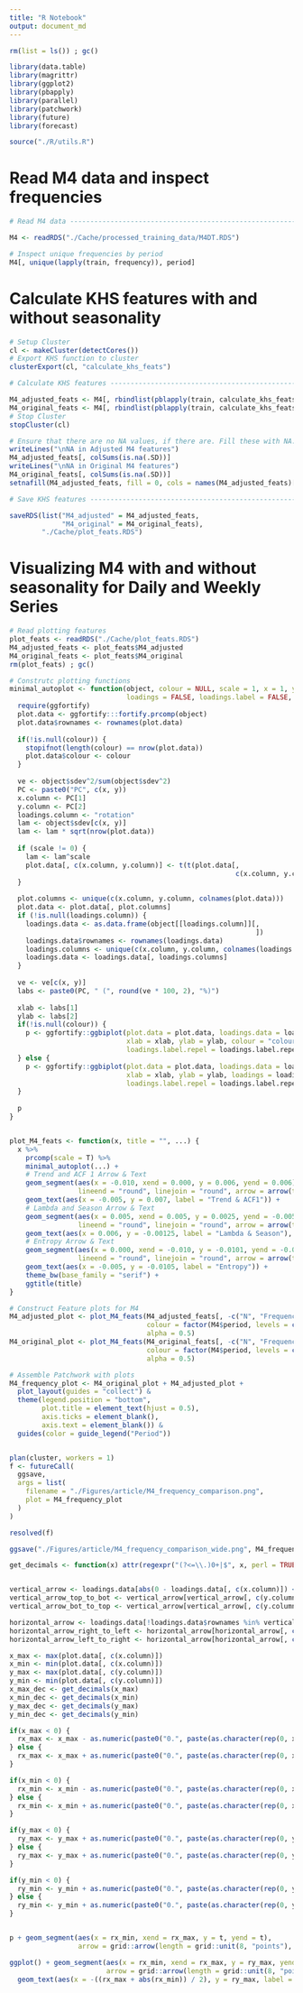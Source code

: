 ```yaml
---
title: "R Notebook"
output: document_md
---
```


```r
rm(list = ls()) ; gc()

library(data.table)
library(magrittr)
library(ggplot2)
library(pbapply)
library(parallel)
library(patchwork)
library(future)
library(forecast)

source("./R/utils.R")
```

# Read M4 data and inspect frequencies
```r
# Read M4 data ------------------------------------------------------------

M4 <- readRDS("./Cache/processed_training_data/M4DT.RDS")

# Inspect unique frequencies by period
M4[, unique(lapply(train, frequency)), period]
```

# Calculate KHS features with and without seasonality
```r

# Setup Cluster
cl <- makeCluster(detectCores())
# Export KHS function to cluster
clusterExport(cl, "calculate_khs_feats")

# Calculate KHS features --------------------------------------------------

M4_adjusted_feats <- M4[, rbindlist(pblapply(train, calculate_khs_feats, use_dw_frequency = TRUE, cl = cl))]
M4_original_feats <- M4[, rbindlist(pblapply(train, calculate_khs_feats, use_dw_frequency = FALSE, cl = cl))]
# Stop Cluster
stopCluster(cl)

# Ensure that there are no NA values, if there are. Fill these with NA.
writeLines("\nNA in Adjusted M4 features")
M4_adjusted_feats[, colSums(is.na(.SD))]
writeLines("\nNA in Original M4 features")
M4_original_feats[, colSums(is.na(.SD))]
setnafill(M4_adjusted_feats, fill = 0, cols = names(M4_adjusted_feats)[sapply(M4_adjusted_feats, is.numeric)])

# Save KHS features -------------------------------------------------------

saveRDS(list("M4_adjusted" = M4_adjusted_feats,
             "M4_original" = M4_original_feats),
        "./Cache/plot_feats.RDS")


```

# Visualizing M4 with and without seasonality for Daily and Weekly Series

```r
# Read plotting features
plot_feats <- readRDS("./Cache/plot_feats.RDS")
M4_adjusted_feats <- plot_feats$M4_adjusted
M4_original_feats <- plot_feats$M4_original
rm(plot_feats) ; gc()

# Construtc plotting functions
minimal_autoplot <- function(object, colour = NULL, scale = 1, x = 1, y = 2, variance_percentage = TRUE,
                             loadings = FALSE, loadings.label = FALSE, loadings.label.repel = FALSE, alpha = NULL) {
  require(ggfortify)
  plot.data <- ggfortify:::fortify.prcomp(object)
  plot.data$rownames <- rownames(plot.data)
  
  if(!is.null(colour)) {
    stopifnot(length(colour) == nrow(plot.data))
    plot.data$colour <- colour
  } 
  
  ve <- object$sdev^2/sum(object$sdev^2)
  PC <- paste0("PC", c(x, y))
  x.column <- PC[1]
  y.column <- PC[2]
  loadings.column <- "rotation"
  lam <- object$sdev[c(x, y)]
  lam <- lam * sqrt(nrow(plot.data))
  
  if (scale != 0) {
    lam <- lam^scale
    plot.data[, c(x.column, y.column)] <- t(t(plot.data[, 
                                                        c(x.column, y.column)])/lam)
  }
  
  plot.columns <- unique(c(x.column, y.column, colnames(plot.data)))
  plot.data <- plot.data[, plot.columns]
  if (!is.null(loadings.column)) {
    loadings.data <- as.data.frame(object[[loadings.column]][, 
                                                             ])
    loadings.data$rownames <- rownames(loadings.data)
    loadings.columns <- unique(c(x.column, y.column, colnames(loadings.data)))
    loadings.data <- loadings.data[, loadings.columns]
  }
  
  ve <- ve[c(x, y)]
  labs <- paste0(PC, " (", round(ve * 100, 2), "%)")
  
  xlab <- labs[1]
  ylab <- labs[2]
  if(!is.null(colour)) {
    p <- ggfortify::ggbiplot(plot.data = plot.data, loadings.data = loadings.data, alpha = alpha,
                             xlab = xlab, ylab = ylab, colour = "colour", loadings = loadings, loadings.label = loadings.label, 
                             loadings.label.repel = loadings.label.repel)
  } else {
    p <- ggfortify::ggbiplot(plot.data = plot.data, loadings.data = loadings.data, alpha = alpha,
                             xlab = xlab, ylab = ylab, loadings = loadings, loadings.label = loadings.label, 
                             loadings.label.repel = loadings.label.repel)
  }
  
  p
}


plot_M4_feats <- function(x, title = "", ...) {
  x %>%
    prcomp(scale = T) %>%
    minimal_autoplot(...) +
    # Trend and ACF 1 Arrow & Text
    geom_segment(aes(x = -0.010, xend = 0.000, y = 0.006, yend = 0.006),
                 lineend = "round", linejoin = "round", arrow = arrow(type = "closed")) +
    geom_text(aes(x = -0.005, y = 0.007, label = "Trend & ACF1")) +
    # Lambda and Season Arrow & Text
    geom_segment(aes(x = 0.005, xend = 0.005, y = 0.0025, yend = -0.005),
                 lineend = "round", linejoin = "round", arrow = arrow(type = "closed")) +
    geom_text(aes(x = 0.006, y = -0.00125, label = "Lambda & Season"), angle = 270) +
    # Entropy Arrow & Text
    geom_segment(aes(x = 0.000, xend = -0.010, y = -0.0101, yend = -0.0101),
                 lineend = "round", linejoin = "round", arrow = arrow(type = "closed")) +
    geom_text(aes(x = -0.005, y = -0.0105, label = "Entropy")) +
    theme_bw(base_family = "serif") +
    ggtitle(title)
}

# Construct Feature plots for M4 
M4_adjusted_plot <- plot_M4_feats(M4_adjusted_feats[, -c("N", "Frequency", "Period")], title = "Adjusted Frequency",
                                  colour = factor(M4$period, levels = c("Hourly", "Daily", "Weekly", "Monthly", "Quarterly", "Yearly")),
                                  alpha = 0.5)
M4_original_plot <- plot_M4_feats(M4_original_feats[, -c("N", "Frequency", "Period")], title = "Original Frequency", 
                                  colour = factor(M4$period, levels = c("Hourly", "Daily", "Weekly", "Monthly", "Quarterly", "Yearly")),
                                  alpha = 0.5)

# Assemble Patchwork with plots
M4_frequency_plot <- M4_original_plot + M4_adjusted_plot +
  plot_layout(guides = "collect") & 
  theme(legend.position = "bottom", 
        plot.title = element_text(hjust = 0.5),
        axis.ticks = element_blank(),
        axis.text = element_blank()) &
  guides(color = guide_legend("Period"))


plan(cluster, workers = 1)
f <- futureCall(
  ggsave,
  args = list(
    filename = "./Figures/article/M4_frequency_comparison.png",
    plot = M4_frequency_plot
  )
)

resolved(f)

ggsave("./Figures/article/M4_frequency_comparison_wide.png", M4_frequency_plot, height = 6, width = 10)

```


```r
get_decimals <- function(x) attr(regexpr("(?<=\\.)0+|$", x, perl = TRUE), "match.length")


vertical_arrow <- loadings.data[abs(0 - loadings.data[, c(x.column)]) < abs(0 - loadings.data[, c(y.column)]), ]
vertical_arrow_top_to_bot <- vertical_arrow[vertical_arrow[, c(y.column)] < 0, ]
vertical_arrow_bot_to_top <- vertical_arrow[vertical_arrow[, c(y.column)] > 0, ]

horizontal_arrow <- loadings.data[!loadings.data$rownames %in% vertical_arrow$rownames, ]
horizontal_arrow_right_to_left <- horizontal_arrow[horizontal_arrow[, c(x.column)] < 0, ]
horizontal_arrow_left_to_right <- horizontal_arrow[horizontal_arrow[, c(x.column)] > 0, ]

x_max <- max(plot.data[, c(x.column)])
x_min <- min(plot.data[, c(x.column)])
y_max <- max(plot.data[, c(y.column)])
y_min <- min(plot.data[, c(y.column)])
x_max_dec <- get_decimals(x_max)
x_min_dec <- get_decimals(x_min)
y_max_dec <- get_decimals(y_max)
y_min_dec <- get_decimals(y_min)

if(x_max < 0) {
  rx_max <- x_max - as.numeric(paste0("0.", paste(as.character(rep(0, x_max_dec)), collapse = ""), "05"))
} else {
  rx_max <- x_max + as.numeric(paste0("0.", paste(as.character(rep(0, x_max_dec)), collapse = ""), "05"))
}

if(x_min < 0) {
  rx_min <- x_min - as.numeric(paste0("0.", paste(as.character(rep(0, x_min_dec)), collapse = ""), "05"))
} else {
  rx_min <- x_min + as.numeric(paste0("0.", paste(as.character(rep(0, x_min_dec)), collapse = ""), "05"))
}

if(y_max < 0) {
  ry_max <- y_max + as.numeric(paste0("0.", paste(as.character(rep(0, y_max_dec)), collapse = ""), "05"))
} else {
  ry_max <- y_max + as.numeric(paste0("0.", paste(as.character(rep(0, y_max_dec)), collapse = ""), "05"))
}

if(y_min < 0) {
  ry_min <- y_min + as.numeric(paste0("0.", paste(as.character(rep(0, y_min_dec)), collapse = ""), "05"))
} else {
  ry_min <- y_min + as.numeric(paste0("0.", paste(as.character(rep(0, y_min_dec)), collapse = ""), "05"))
}


p + geom_segment(aes(x = rx_min, xend = rx_max, y = t, yend = t),
                 arrow = grid::arrow(length = grid::unit(8, "points"), type = "closed"))

ggplot() + geom_segment(aes(x = rx_min, xend = rx_max, y = ry_max, yend = ry_max),
                        arrow = grid::arrow(length = grid::unit(8, "points"), type = "closed")) +
  geom_text(aes(x = -((rx_max + abs(rx_min)) / 2), y = ry_max, label = "hat"), nudge_y = as.numeric(get_dec(ry_max)))


```


